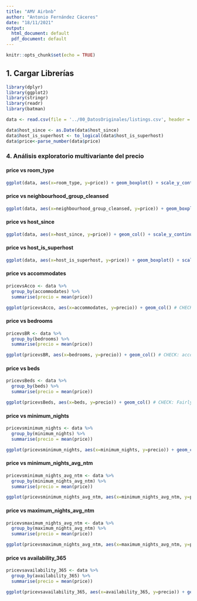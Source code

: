 ---
title: "AMV Airbnb"
author: "Antonio Fernández Cáceres"
date: "18/11/2021"
output:
  html_document: default
  pdf_document: default
---

```{r setup, include=FALSE}
knitr::opts_chunk$set(echo = TRUE)
```

## 1. Cargar Librerías

```{r}
library(dplyr)
library(ggplot2)
library(stringr)
library(readr)
library(batman)
```

```{r loadData}
data <- read.csv(file = '../00_DatosOriginales/listings.csv', header = TRUE)
```

```{r typeConversion}
data$host_since <- as.Date(data$host_since)
data$host_is_superhost <- to_logical(data$host_is_superhost)
data$price<-parse_number(data$price)
```

### 4. Análisis exploratorio multivariante del precio

#### price vs room_type

```{r priceVSroomtype}
ggplot(data, aes(x=room_type, y=price)) + geom_boxplot() + scale_y_continuous(trans='log10')
```

#### price vs neighbourhood_group_cleansed

```{r priceVSneigh}
ggplot(data, aes(x=neighbourhood_group_cleansed, y=price)) + geom_boxplot() + scale_y_continuous(trans='log10') + coord_flip()# CHECK: relevant
```

#### price vs host_since
```{r priceVShost_since}
ggplot(data, aes(x=host_since, y=price)) + geom_col() + scale_y_continuous(trans='log10') # CHECK: Irrelevant TODO: agregar por promedio
```


#### price vs host_is_superhost
```{r priceVSsuperhost}
ggplot(data, aes(x=host_is_superhost, y=price)) + geom_boxplot() + scale_y_continuous(trans='log10') #CHECK: bit of an edge
```

#### price vs accommodates
```{r priceVSaccommodates}
pricevsAcco <- data %>%
  group_by(accommodates) %>%
  summarise(precio = mean(price))

ggplot(pricevsAcco, aes(x=accommodates, y=precio)) + geom_col() # CHECK: Fairly obvious
```

#### price vs bedrooms

```{r priceVSbedrooms}
pricevsBR <- data %>%
  group_by(bedrooms) %>%
  summarise(precio = mean(price))

ggplot(pricevsBR, aes(x=bedrooms, y=precio)) + geom_col() # CHECK: accommodates are better
```


#### price vs beds

```{r priceVSbeds}
pricevsBeds <- data %>%
  group_by(beds) %>%
  summarise(precio = mean(price))

ggplot(pricevsBeds, aes(x=beds, y=precio)) + geom_col() # CHECK: Fairly obvious. Accommodates can be better.
```

#### price vs minimum_nights

```{r priceVSminimum_nights}
pricevsminimum_nights <- data %>%
  group_by(minimum_nights) %>%
  summarise(precio = mean(price))

ggplot(pricevsminimum_nights, aes(x=minimum_nights, y=precio)) + geom_col() # No value
```

#### price vs minimum_nights_avg_ntm

```{r priceVSminimum_nights_avg_ntm}
pricevsminimum_nights_avg_ntm <- data %>%
  group_by(minimum_nights_avg_ntm) %>%
  summarise(precio = mean(price))

ggplot(pricevsminimum_nights_avg_ntm, aes(x=minimum_nights_avg_ntm, y=precio)) + geom_col() + scale_y_continuous(trans='log10') #¿?
```

#### price vs maximum_nights_avg_ntm

```{r priceVSmaximum_nights_avg_ntm}
pricevsmaximum_nights_avg_ntm <- data %>%
  group_by(maximum_nights_avg_ntm) %>%
  summarise(precio = mean(price))

ggplot(pricevsmaximum_nights_avg_ntm, aes(x=maximum_nights_avg_ntm, y=precio)) + geom_col() # No value
```

#### price vs availability_365

```{r priceVSavailability_365}
pricevsavailability_365 <- data %>%
  group_by(availability_365) %>%
  summarise(precio = mean(price))

ggplot(pricevsavailability_365, aes(x=availability_365, y=precio)) + geom_col() # CHECK: can seasonality be borrowed from here and scraping date?
```